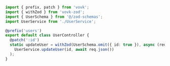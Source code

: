 ```ts
import { prefix, patch } from 'vovk';
import { withZod } from 'vovk-zod';
import { UserSchema } from '@/zod-schemas';
import UserService from './UserService';

@prefix('users')
export default class UserController {
  @patch(':id')
  static updateUser = withZod(UserSchema.omit({ id: true }), async (req, { id }: { id: string }) =>
    UserService.updateUser(id, await req.json())
  );
}
```
